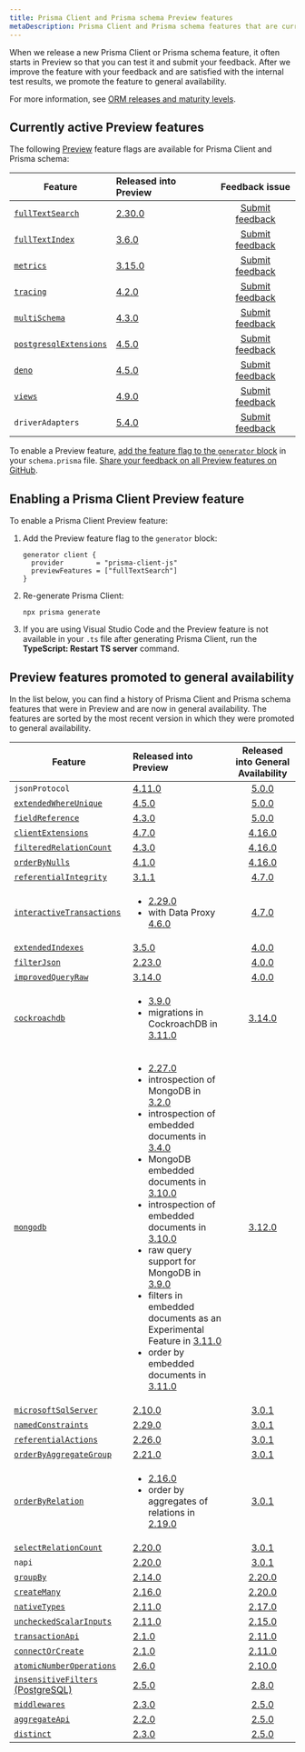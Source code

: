 ```yaml
---
title: Prisma Client and Prisma schema Preview features
metaDescription: Prisma Client and Prisma schema features that are currently in Preview.
---
```


<TopBlock>

When we release a new Prisma Client or Prisma schema feature, it often starts in Preview so that you can test it and submit your feedback. After we improve the feature with your feedback and are satisfied with the internal test results, we promote the feature to general availability.

For more information, see [ORM releases and maturity levels](/about/prisma/releases).

</TopBlock>

## Currently active Preview features

The following [Preview](/about/prisma/releases#preview) feature flags are available for Prisma Client and Prisma schema:

| Feature                                                                                           | Released into Preview                                          |                          Feedback issue                          |
| ------------------------------------------------------------------------------------------------- | :------------------------------------------------------------- | :--------------------------------------------------------------: |
| [`fullTextSearch`](/concepts/components/prisma-client/full-text-search)                           | [2.30.0](https://github.com/prisma/prisma/releases/tag/2.30.0) | [Submit feedback](https://github.com/prisma/prisma/issues/8877)  |
| [`fullTextIndex`](/concepts/components/prisma-schema/indexes#full-text-indexes-mysql-and-mongodb) | [3.6.0](https://github.com/prisma/prisma/releases/tag/3.6.0)   | [Submit feedback](https://github.com/prisma/prisma/issues/10539) |
| [`metrics`](/concepts/components/prisma-client/metrics)                                           | [3.15.0](https://github.com/prisma/prisma/releases/tag/3.15.0) | [Submit feedback](https://github.com/prisma/prisma/issues/13579) |
| [`tracing`](/concepts/components/prisma-client/opentelemetry-tracing)                             | [4.2.0](https://github.com/prisma/prisma/releases/tag/4.2.0)   | [Submit feedback](https://github.com/prisma/prisma/issues/14640) |
| [`multiSchema`](https://github.com/prisma/prisma/issues/1122#issuecomment-1231773471)             | [4.3.0](https://github.com/prisma/prisma/releases/tag/4.3.0)   | [Submit feedback](https://github.com/prisma/prisma/issues/15077) |
| [`postgresqlExtensions`](/concepts/components/prisma-schema/postgresql-extensions)                | [4.5.0](https://github.com/prisma/prisma/releases/tag/4.5.0)   | [Submit feedback](https://github.com/prisma/prisma/issues/15835) |
| [`deno`](/guides/deployment/edge/deploy-to-deno-deploy)                                           | [4.5.0](https://github.com/prisma/prisma/releases/tag/4.5.0)   | [Submit feedback](https://github.com/prisma/prisma/issues/15844) |
| [`views`](/concepts/components/prisma-schema/views)                                               | [4.9.0](https://github.com/prisma/prisma/releases/tag/4.9.0)   | [Submit feedback](https://github.com/prisma/prisma/issues/17335) |
| `driverAdapters`                                                                                  | [5.4.0](https://github.com/prisma/prisma/releases/tag/5.4.0)   | [Submit feedback](https://github.com/prisma/prisma/issues/3108)  |

To enable a Preview feature, [add the feature flag to the `generator` block](#enabling-a-prisma-client-preview-feature) in your `schema.prisma` file. [Share your feedback on all Preview features on GitHub](https://github.com/prisma/prisma/issues/3108).

## Enabling a Prisma Client Preview feature

To enable a Prisma Client Preview feature:

1. Add the Preview feature flag to the `generator` block:

   ```prisma
   generator client {
     provider        = "prisma-client-js"
     previewFeatures = ["fullTextSearch"]
   }
   ```

2. Re-generate Prisma Client:

   ```terminal
   npx prisma generate
   ```

3. If you are using Visual Studio Code and the Preview feature is not available in your `.ts` file after generating Prisma Client, run the **TypeScript: Restart TS server** command.

## Preview features promoted to general availability

In the list below, you can find a history of Prisma Client and Prisma schema features that were in Preview and are now in general availability. The features are sorted by the most recent version in which they were promoted to general availability.

| Feature                                                                                                                            | Released into Preview                                                                                                                                                                                                                                                                                                                                                                                                                                                                                                                                                                                                                                                                                                                                                                                                                                           |               Released into General Availability               |
| ---------------------------------------------------------------------------------------------------------------------------------- | :-------------------------------------------------------------------------------------------------------------------------------------------------------------------------------------------------------------------------------------------------------------------------------------------------------------------------------------------------------------------------------------------------------------------------------------------------------------------------------------------------------------------------------------------------------------------------------------------------------------------------------------------------------------------------------------------------------------------------------------------------------------------------------------------------------------------------------------------------------------- | :------------------------------------------------------------: |
| `jsonProtocol`                                                                                                                     | [4.11.0](https://github.com/prisma/prisma/releases/tag/4.11.0)                                                                                                                                                                                                                                                                                                                                                                                                                                                                                                                                                                                                                                                                                                                                                                                                  |  [5.0.0](https://github.com/prisma/prisma/releases/tag/5.0.0)  |
| [`extendedWhereUnique`](/reference/api-reference/prisma-client-reference#filter-on-non-unique-fields-with-userwhereuniqueinput)    | [4.5.0](https://github.com/prisma/prisma/releases/tag/4.5.0)                                                                                                                                                                                                                                                                                                                                                                                                                                                                                                                                                                                                                                                                                                                                                                                                    |  [5.0.0](https://github.com/prisma/prisma/releases/tag/5.0.0)  |
| [`fieldReference`](/reference/api-reference/prisma-client-reference#compare-columns-in-the-same-table)                             | [4.3.0](https://github.com/prisma/prisma/releases/tag/4.3.0)                                                                                                                                                                                                                                                                                                                                                                                                                                                                                                                                                                                                                                                                                                                                                                                                    |  [5.0.0](https://github.com/prisma/prisma/releases/tag/5.0.0)  |
| [`clientExtensions`](/concepts/components/prisma-client/client-extensions)                                                         | [4.7.0](https://github.com/prisma/prisma/releases/tag/4.7.0)                                                                                                                                                                                                                                                                                                                                                                                                                                                                                                                                                                                                                                                                                                                                                                                                    | [4.16.0](https://github.com/prisma/prisma/releases/tag/4.16.0) |
| [`filteredRelationCount`](/concepts/components/prisma-client/aggregation-grouping-summarizing#filter-the-relation-count)           | [4.3.0](https://github.com/prisma/prisma/releases/tag/4.3.0)                                                                                                                                                                                                                                                                                                                                                                                                                                                                                                                                                                                                                                                                                                                                                                                                    | [4.16.0](https://github.com/prisma/prisma/releases/tag/4.16.0) |
| [`orderByNulls`](/concepts/components/prisma-client/filtering-and-sorting#sort-with-null-records-first-or-last)                    | [4.1.0](https://github.com/prisma/prisma/releases/tag/4.1.0)                                                                                                                                                                                                                                                                                                                                                                                                                                                                                                                                                                                                                                                                                                                                                                                                    | [4.16.0](https://github.com/prisma/prisma/releases/tag/4.16.0) |
| [`referentialIntegrity`](/concepts/components/prisma-schema/relations/relation-mode)                                               | [3.1.1](https://github.com/prisma/prisma/releases/tag/3.1.1)                                                                                                                                                                                                                                                                                                                                                                                                                                                                                                                                                                                                                                                                                                                                                                                                    |  [4.7.0](https://github.com/prisma/prisma/releases/tag/4.7.0)  |
| [`interactiveTransactions`](/concepts/components/prisma-client/transactions#interactive-transactions)                              | <ul><li>[2.29.0](https://github.com/prisma/prisma/releases/tag/2.29.0)</li><li>with Data Proxy [4.6.0](https://github.com/prisma/prisma/releases/tag/4.6.0)</li></ul>                                                                                                                                                                                                                                                                                                                                                                                                                                                                                                                                                                                                                                                                                           |  [4.7.0](https://github.com/prisma/prisma/releases/tag/4.7.0)  |
| [`extendedIndexes`](/concepts/components/prisma-schema/indexes)                                                                    | [3.5.0](https://github.com/prisma/prisma/releases/tag/3.5.0)                                                                                                                                                                                                                                                                                                                                                                                                                                                                                                                                                                                                                                                                                                                                                                                                    |  [4.0.0](https://github.com/prisma/prisma/releases/tag/4.0.0)  |
| [`filterJson`](/concepts/components/prisma-client/working-with-fields/working-with-json-fields#filter-on-a-json-field)             | [2.23.0](https://github.com/prisma/prisma/releases/tag/2.23.0)                                                                                                                                                                                                                                                                                                                                                                                                                                                                                                                                                                                                                                                                                                                                                                                                  |  [4.0.0](https://github.com/prisma/prisma/releases/tag/4.0.0)  |
| [`improvedQueryRaw`](/concepts/components/prisma-client/raw-database-access#raw-query-type-mapping)                                | [3.14.0](https://github.com/prisma/prisma/releases/tag/3.14.0)                                                                                                                                                                                                                                                                                                                                                                                                                                                                                                                                                                                                                                                                                                                                                                                                  |  [4.0.0](https://github.com/prisma/prisma/releases/tag/4.0.0)  |
| [`cockroachdb`](/concepts/database-connectors/cockroachdb)                                                                         | <ul><li>[3.9.0](https://github.com/prisma/prisma/releases/tag/3.9.0)</li><li>migrations in CockroachDB in [3.11.0](https://github.com/prisma/prisma/releases/tag/3.11.0)</li></ul>                                                                                                                                                                                                                                                                                                                                                                                                                                                                                                                                                                                                                                                                              | [3.14.0](https://github.com/prisma/prisma/releases/tag/3.14.0) |
| [`mongodb`](/concepts/database-connectors/mongodb)                                                                                 | <ul><li>[2.27.0](https://github.com/prisma/prisma/releases/tag/2.27.0)</li><li>introspection of MongoDB in [3.2.0](https://github.com/prisma/prisma/releases/tag/3.2.0)</li><li>introspection of embedded documents in [3.4.0](https://github.com/prisma/prisma/releases/tag/3.4.0)</li><li>MongoDB embedded documents in [3.10.0](https://github.com/prisma/prisma/releases/tag/3.10.0)</li><li>introspection of embedded documents in [3.10.0](https://github.com/prisma/prisma/releases/tag/3.10.0)</li><li>raw query support for MongoDB in [3.9.0](https://github.com/prisma/prisma/releases/tag/3.9.0)</li><li>filters in embedded documents as an Experimental Feature in [3.11.0](https://github.com/prisma/prisma/releases/tag/3.11.0)</li><li>order by embedded documents in [3.11.0](https://github.com/prisma/prisma/releases/tag/3.11.0)</li></ul> | [3.12.0](https://github.com/prisma/prisma/releases/tag/3.12.0) |
| [`microsoftSqlServer`](/concepts/database-connectors/sql-server)                                                                   | [2.10.0](https://github.com/prisma/prisma/releases/tag/2.10.0)                                                                                                                                                                                                                                                                                                                                                                                                                                                                                                                                                                                                                                                                                                                                                                                                  |  [3.0.1](https://github.com/prisma/prisma/releases/tag/3.0.1)  |
| [`namedConstraints`](/concepts/components/prisma-schema/names-in-underlying-database#constraint-and-index-names)                   | [2.29.0](https://github.com/prisma/prisma/releases/tag/2.29.0)                                                                                                                                                                                                                                                                                                                                                                                                                                                                                                                                                                                                                                                                                                                                                                                                  |  [3.0.1](https://github.com/prisma/prisma/releases/tag/3.0.1)  |
| [`referentialActions`](/concepts/components/prisma-schema/relations/referential-actions)                                           | [2.26.0](https://github.com/prisma/prisma/releases/tag/2.26.0)                                                                                                                                                                                                                                                                                                                                                                                                                                                                                                                                                                                                                                                                                                                                                                                                  |  [3.0.1](https://github.com/prisma/prisma/releases/tag/3.0.1)  |
| [`orderByAggregateGroup`](/concepts/components/prisma-client/aggregation-grouping-summarizing#order-by-aggregate-group)            | [2.21.0](https://github.com/prisma/prisma/releases/tag/2.21.0)                                                                                                                                                                                                                                                                                                                                                                                                                                                                                                                                                                                                                                                                                                                                                                                                  |  [3.0.1](https://github.com/prisma/prisma/releases/tag/3.0.1)  |
| [`orderByRelation`](/concepts/components/prisma-client/filtering-and-sorting#sort-by-relation)                                     | <ul><li>[2.16.0](https://github.com/prisma/prisma/releases/tag/2.16.0)</li><li>order by aggregates of relations in [2.19.0](https://github.com/prisma/prisma/releases/tag/2.19.0)</li></ul>                                                                                                                                                                                                                                                                                                                                                                                                                                                                                                                                                                                                                                                                     |  [3.0.1](https://github.com/prisma/prisma/releases/tag/3.0.1)  |
| [`selectRelationCount`](/concepts/components/prisma-client/aggregation-grouping-summarizing#count-relations)                       | [2.20.0](https://github.com/prisma/prisma/releases/tag/2.20.0)                                                                                                                                                                                                                                                                                                                                                                                                                                                                                                                                                                                                                                                                                                                                                                                                  |  [3.0.1](https://github.com/prisma/prisma/releases/tag/3.0.1)  |
| `napi`                                                                                                                             | [2.20.0](https://github.com/prisma/prisma/releases/tag/2.20.0)                                                                                                                                                                                                                                                                                                                                                                                                                                                                                                                                                                                                                                                                                                                                                                                                  |  [3.0.1](https://github.com/prisma/prisma/releases/tag/3.0.1)  |
| [`groupBy`](/reference/api-reference/prisma-client-reference#groupby)                                                              | [2.14.0](https://github.com/prisma/prisma/releases/tag/2.14.0)                                                                                                                                                                                                                                                                                                                                                                                                                                                                                                                                                                                                                                                                                                                                                                                                  | [2.20.0](https://github.com/prisma/prisma/releases/tag/2.20.0) |
| [`createMany`](/reference/api-reference/prisma-client-reference#createmany)                                                        | [2.16.0](https://github.com/prisma/prisma/releases/tag/2.16.0)                                                                                                                                                                                                                                                                                                                                                                                                                                                                                                                                                                                                                                                                                                                                                                                                  | [2.20.0](https://github.com/prisma/prisma/releases/tag/2.20.0) |
| [`nativeTypes`](/concepts/components/prisma-schema/data-model#native-types-mapping)                                                | [2.11.0](https://github.com/prisma/prisma/releases/tag/2.11.0)                                                                                                                                                                                                                                                                                                                                                                                                                                                                                                                                                                                                                                                                                                                                                                                                  | [2.17.0](https://github.com/prisma/prisma/releases/tag/2.17.0) |
| [`uncheckedScalarInputs`](/concepts/components/prisma-client/relation-queries#create-a-single-record-and-multiple-related-records) | [2.11.0](https://github.com/prisma/prisma/releases/tag/2.11.0)                                                                                                                                                                                                                                                                                                                                                                                                                                                                                                                                                                                                                                                                                                                                                                                                  | [2.15.0](https://github.com/prisma/prisma/releases/tag/2.15.0) |
| [`transactionApi`](/concepts/components/prisma-client/transactions#the-transaction-api)                                            | [2.1.0](https://github.com/prisma/prisma/releases/tag/2.1.0)                                                                                                                                                                                                                                                                                                                                                                                                                                                                                                                                                                                                                                                                                                                                                                                                    | [2.11.0](https://github.com/prisma/prisma/releases/tag/2.11.0) |
| [`connectOrCreate`](/reference/api-reference/prisma-client-reference#connectorcreate)                                              | [2.1.0](https://github.com/prisma/prisma/releases/tag/2.1.0)                                                                                                                                                                                                                                                                                                                                                                                                                                                                                                                                                                                                                                                                                                                                                                                                    | [2.11.0](https://github.com/prisma/prisma/releases/tag/2.11.0) |
| [`atomicNumberOperations`](/reference/api-reference/prisma-client-reference#atomic-number-operations)                              | [2.6.0](https://github.com/prisma/prisma/releases/tag/2.6.0)                                                                                                                                                                                                                                                                                                                                                                                                                                                                                                                                                                                                                                                                                                                                                                                                    | [2.10.0](https://github.com/prisma/prisma/releases/tag/2.10.0) |
| [`insensitiveFilters` (PostgreSQL)](/concepts/components/prisma-client/filtering-and-sorting#case-insensitive-filtering)           | [2.5.0](https://github.com/prisma/prisma/releases/tag/2.5.0)                                                                                                                                                                                                                                                                                                                                                                                                                                                                                                                                                                                                                                                                                                                                                                                                    |  [2.8.0](https://github.com/prisma/prisma/releases/tag/2.8.0)  |
| [`middlewares`](/concepts/components/prisma-client/middleware)                                                                     | [2.3.0](https://github.com/prisma/prisma/releases/tag/2.3.0)                                                                                                                                                                                                                                                                                                                                                                                                                                                                                                                                                                                                                                                                                                                                                                                                    |  [2.5.0](https://github.com/prisma/prisma/releases/tag/2.5.0)  |
| [`aggregateApi`](/concepts/components/prisma-client/aggregation-grouping-summarizing#aggregate)                                    | [2.2.0](https://github.com/prisma/prisma/releases/tag/2.2.0)                                                                                                                                                                                                                                                                                                                                                                                                                                                                                                                                                                                                                                                                                                                                                                                                    |  [2.5.0](https://github.com/prisma/prisma/releases/tag/2.5.0)  |
| [`distinct`](/reference/api-reference/prisma-client-reference#distinct)                                                            | [2.3.0](https://github.com/prisma/prisma/releases/tag/2.3.0)                                                                                                                                                                                                                                                                                                                                                                                                                                                                                                                                                                                                                                                                                                                                                                                                    |  [2.5.0](https://github.com/prisma/prisma/releases/tag/2.5.0)  |
